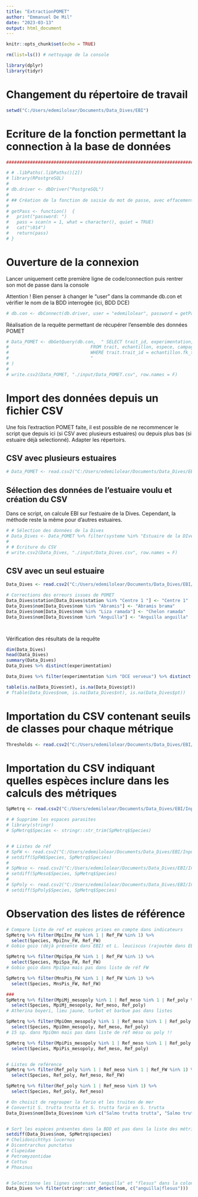 ```yaml
---
title: "ExtractionPOMET"
author: "Emmanuel De Mil"
date: "2023-03-13"
output: html_document
---
```


```r
knitr::opts_chunk$set(echo = TRUE)
```

```r

rm(list=ls()) # nettoyage de la console

library(dplyr)
library(tidyr)
```

# Changement du répertoire de travail

```r
setwd("C:/Users/edemilolear/Documents/Data_Dives/EBI")
```

# Ecriture de la fonction permettant la connection à la base de données

```r

##################################################################################

# # .libPaths(.libPaths()[2])
# library(RPostgreSQL)
# 
# db.driver <- dbDriver("PostgreSQL")
# 
# ## Création de la fonction de saisie du mot de passe, avec effacement de la console après saisie
# 
# getPass <- function()  {
#   print("password: ")
#   pass = scan(n = 1, what = character(), quiet = TRUE)
#   cat("\014")
#   return(pass)
# }

```

# Ouverture de la connexion

Lancer uniquement cette première ligne de code/connection puis rentrer son mot de passe dans la console

Attention ! Bien penser à changer le "user" dans la commande db.con et vérifier le nom de la BDD interrogée (ici, BDD DCE)

```r

# db.con <- dbConnect(db.driver, user = "edemilolear", password = getPass(), dbname = "epbx_dce_pomet", host = "citerne.bordeaux.irstea.priv")

```

Réalisation de la requête permettant de récupérer l'ensemble des données POMET

```r
# Data_POMET <- dbGetQuery(db.con,  " SELECT trait_id, experimentation, fk_materiel_id, madate, station, pos_deb_lat_dd, pos_deb_long_dd, pos_fin_lat_dd, pos_fin_long_dd, distance_chalutee, duree, nt, pt, espece.nom, nom_fr, engin, masse_eau, salinite_classe, systeme
#                               FROM trait, echantillon, espece, campagnes, masse_eau
#                               WHERE trait.trait_id = echantillon.fk_trait_id AND echantillon.espece_id = espece.espece_id AND trait.fk_campagne_id = campagnes.campagne_id AND campagnes.fk_masse_eau = masse_eau.masse_eau_id;
#                               "
# )
# 
# write.csv2(Data_POMET, "./input/Data_POMET.csv", row.names = F)

```

# Import des données depuis un fichier CSV

Une fois l'extraction POMET faite, il est possible de ne recommencer le script que depuis ici (si CSV avec plusieurs estuaires) ou depuis plus bas (si estuaire déjà selectionné). Adapter les répertoirs.

## CSV avec plusieurs estuaires

```r
# Data_POMET <- read.csv2("C:/Users/edemilolear/Documents/Data_Dives/EBI/input/Data_POMET.csv", sep = ";")

```

## Sélection des données de l'estuaire voulu et création du CSV

Dans ce script, on calcule EBI sur l'estuaire de la Dives. Cependant, la méthode reste la même pour d'autres estuaires.

```r
# # Sélection des données de la Dives
# Data_Dives <- Data_POMET %>% filter(systeme %in% "Estuaire de la DIves")
# 
# # Ecriture du CSV
# write.csv2(Data_Dives, "./input/Data_Dives.csv", row.names = F)

```

## CSV avec un seul estuaire

```r
Data_Dives <- read.csv2("C:/Users/edemilolear/Documents/Data_Dives/EBI/input/Data_Dives.csv", sep = ";")

# Corrections des erreurs issues de POMET
Data_Dives$station[Data_Dives$station %in% "Centre 1 "] <- "Centre 1"
Data_Dives$nom[Data_Dives$nom %in% "Abramis"] <- "Abramis brama"
Data_Dives$nom[Data_Dives$nom %in% "Liza ramada"] <- "Chelon ramada"
Data_Dives$nom[Data_Dives$nom %in% "Anguilla"] <- "Anguilla anguilla"




```

Vérification des résultats de la requête

```r
dim(Data_Dives)
head(Data_Dives)
summary(Data_Dives)
Data_Dives %>% distinct(experimentation)

Data_Dives %>% filter(experimentation %in% "DCE verveux") %>% distinct(madate)

table(is.na(Data_Dives$nt), is.na(Data_Dives$pt))
# ftable(Data_Dives$nom, is.na(Data_Dives$nt), is.na(Data_Dives$pt))

```

# Importation du CSV contenant seuils de classes pour chaque métrique

```r
Thresholds <- read.csv2("C:/Users/edemilolear/Documents/Data_Dives/EBI/Input/Thresholds_EBI-fr.csv", sep = ";")


```

# Importation du CSV indiquant quelles espèces inclure dans les calculs des métriques

```r
SpMetrq <- read.csv2("C:/Users/edemilolear/Documents/Data_Dives/EBI/Input/SpeciesMetrics.csv", sep = ";")

# # Supprime les espaces parasites 
# library(stringr)
# SpMetrq$Species <- stringr::str_trim(SpMetrq$Species)


# # Listes de réf
# SpFW <- read.csv2("C:/Users/edemilolear/Documents/Data_Dives/EBI/Input/SpFW.csv", sep = ";")
# setdiff(SpFW$Species, SpMetrq$Species)
# 
# SpMeso <- read.csv2("C:/Users/edemilolear/Documents/Data_Dives/EBI/Input/SpMeso.csv", sep = ";")
# setdiff(SpMeso$Species, SpMetrq$Species)
# 
# SpPoly <- read.csv2("C:/Users/edemilolear/Documents/Data_Dives/EBI/Input/SpPoly.csv", sep = ";")
# setdiff(SpPoly$Species, SpMetrq$Species)


```

# Observation des listes de référence

```r
# Compare liste de ref et espèces prises en compte dans indicateurs
SpMetrq %>% filter(MpiInv_FW %in% 1 | Ref_FW %in% 1) %>% 
  select(Species, MpiInv_FW, Ref_FW)
# Gobio goio (déjà présente dans EBI) et L. leuciscus (rajoutée dans EBI-Fr) dans MpiInv mais pas dans liste de réf FW

SpMetrq %>% filter(MpiSpa_FW %in% 1 | Ref_FW %in% 1) %>% 
  select(Species, MpiSpa_FW, Ref_FW)
# Gobio goio dans MpiSpa mais pas dans liste de réf FW

SpMetrq %>% filter(MnsPis_FW %in% 1 | Ref_FW %in% 1) %>% 
  select(Species, MnsPis_FW, Ref_FW)

###
SpMetrq %>% filter(MpiMj_mesopoly %in% 1 | Ref_meso %in% 1 | Ref_poly %in% 1) %>% 
  select(Species, MpiMj_mesopoly, Ref_meso, Ref_poly)
# Atherina boyeri, lieu jaune, turbot et barbue pas dans listes

SpMetrq %>% filter(MpiOmn_mesopoly %in% 1 | Ref_meso %in% 1 | Ref_poly %in% 1) %>% 
  select(Species, MpiOmn_mesopoly, Ref_meso, Ref_poly)
# 15 sp. dans MpiOmn mais pas dans liste de réf méso ou poly !!

SpMetrq %>% filter(MpiPis_mesopoly %in% 1 | Ref_meso %in% 1 | Ref_poly %in% 1) %>% 
  select(Species, MpiPis_mesopoly, Ref_meso, Ref_poly)


# Listes de reférence
SpMetrq %>% filter(Ref_poly %in% 1 | Ref_meso %in% 1 | Ref_FW %in% 1) %>% 
  select(Species, Ref_poly, Ref_meso, Ref_FW)

SpMetrq %>% filter(Ref_poly %in% 1 | Ref_meso %in% 1) %>% 
  select(Species, Ref_poly, Ref_meso)


```



```r
# On choisit de regrouper la fario et les truites de mer
# Convertit S. trutta trutta et S. trutta fario en S. trutta
Data_Dives$nom[Data_Dives$nom %in% c("Salmo trutta trutta", "Salmo trutta fario")] <- "Salmo trutta"


# Sort les espèces présentes dans la BDD et pas dans la liste des métriques
setdiff(Data_Dives$nom, SpMetrq$species)
# Chelidonichthys lucernus
# Dicentrarchus punctatus
# Clupeidae
# Petromyzontidae
# Cottus
# Phoxinus


# Selectionne les lignes contenant "anguilla" et "flesus" dans la colonne "nom" 
Data_Dives %>% filter(stringr::str_detect(nom, c("anguilla|flesus")))

```

